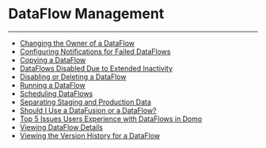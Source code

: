 


DataFlow Management
===================
***
* [Changing the Owner of a DataFlow](..\..\article\changing_the_owner_of_a_dataflow\index.qmd)
* [Configuring Notifications for Failed DataFlows](..\..\article\configuring_notifications_for_failed_dataflows\index.qmd)
* [Copying a DataFlow](..\..\article\copying_a_dataflow\index.qmd)
* [DataFlows Disabled Due to Extended Inactivity](/s/article/4404652354583)
* [Disabling or Deleting a DataFlow](..\..\article\disabling_or_deleting_a_dataflow\index.qmd)
* [Running a DataFlow](..\..\article\running_a_dataflow\index.qmd)
* [Scheduling DataFlows](..\..\article\scheduling_dataflows\index.qmd)
* [Separating Staging and Production Data](..\..\article\separating_staging_and_production_data\index.qmd)
* [Should I Use a DataFusion or a DataFlow?](..\..\article\should_i_use_a_datafusion_or_a_dataflow\index.qmd)
* [Top 5 Issues Users Experience with DataFlows in Domo](..\..\article\top_5_issues_users_experience_with_dataflows_in_domo\index.qmd)
* [Viewing DataFlow Details](..\..\article\viewing_dataflow_details\index.qmd)
* [Viewing the Version History for a DataFlow](..\..\article\viewing_the_version_history_for_a_dataflow\index.qmd)
